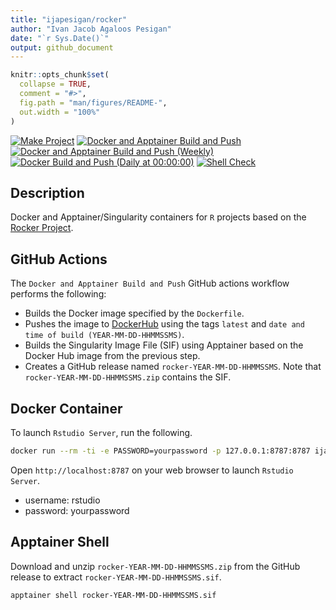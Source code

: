 ```yaml
---
title: "ijapesigan/rocker"
author: "Ivan Jacob Agaloos Pesigan"
date: "`r Sys.Date()`"
output: github_document
---
```


<!-- README.md is generated from .setup/readme/README.Rmd. Please edit that file -->

```r
knitr::opts_chunk$set(
  collapse = TRUE,
  comment = "#>",
  fig.path = "man/figures/README-",
  out.width = "100%"
)
```

<!-- badges: start -->
[![Make Project](https://github.com/ijapesigan/docker-rocker/actions/workflows/make.yml/badge.svg)](https://github.com/ijapesigan/docker-rocker/actions/workflows/make.yml)
[![Docker and Apptainer Build and Push](https://github.com/ijapesigan/docker-rocker/actions/workflows/docker-apptainer-build-push.yml/badge.svg)](https://github.com/ijapesigan/docker-rocker/actions/workflows/docker-apptainer-build-push.yml)
[![Docker and Apptainer Build and Push (Weekly)](https://github.com/ijapesigan/docker-rocker/actions/workflows/docker-apptainer-build-push-weekly.yml/badge.svg)](https://github.com/ijapesigan/docker-rocker/actions/workflows/docker-apptainer-build-push-weekly.yml)
[![Docker Build and Push (Daily at 00:00:00)](https://github.com/ijapesigan/docker-rocker/actions/workflows/docker-build-push-daily-rocker.yml/badge.svg)](https://github.com/ijapesigan/docker-rocker/actions/workflows/docker-build-push-daily-rocker.yml)
[![Shell Check](https://github.com/ijapesigan/docker-rocker/actions/workflows/shellcheck.yml/badge.svg)](https://github.com/ijapesigan/docker-rocker/actions/workflows/shellcheck.yml)
<!-- badges: end -->

## Description

Docker and Apptainer/Singularity containers for `R` projects based on the [Rocker Project](https://rocker-project.org/).

## GitHub Actions

The `Docker and Apptainer Build and Push` GitHub actions workflow performs the following:

- Builds the Docker image specified by the `Dockerfile`.
- Pushes the image to [DockerHub](https://hub.docker.com/repository/docker/ijapesigan/rocker/general) using the tags `latest` and `date and time of build (YEAR-MM-DD-HHMMSSMS)`.
- Builds the Singularity Image File (SIF) using Apptainer based on the Docker Hub image from the previous step.
- Creates a GitHub release named `rocker-YEAR-MM-DD-HHMMSSMS`. Note that `rocker-YEAR-MM-DD-HHMMSSMS.zip` contains the SIF. 

## Docker Container

To launch `Rstudio Server`, run the following.

```bash
docker run --rm -ti -e PASSWORD=yourpassword -p 127.0.0.1:8787:8787 ijapesigan/rocker
```

Open `http://localhost:8787` on your web browser to launch `Rstudio Server`.

- username: rstudio
- password: yourpassword

## Apptainer Shell

Download and unzip `rocker-YEAR-MM-DD-HHMMSSMS.zip` from the GitHub release to extract `rocker-YEAR-MM-DD-HHMMSSMS.sif`.

```bash
apptainer shell rocker-YEAR-MM-DD-HHMMSSMS.sif
```
